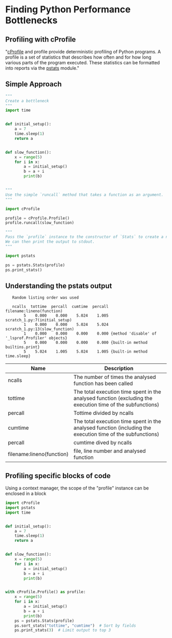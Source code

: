 # Finding Python Performance Bottlenecks

## Profiling with cProfile
"[cProfile](https://docs.python.org/3/library/profile.html#module-cProfile) and profile provide deterministic profiling of Python programs.
A profile is a set of statistics that describes how often and for how long various parts of the program executed.
These statistics can be formatted into reports via the [pstats](https://docs.python.org/3/library/profile.html#module-pstats) module."

## Simple Approach
```python showLineNumbers copy
"""
Create a bottleneck
"""
import time


def initial_setup():
    a = 7
    time.sleep(1)
    return a


def slow_function():
    x = range(5)
    for i in x:
        a = initial_setup()
        b = a + i
        print(b)


"""
Use the simple `runcall` method that takes a function as an argument.
"""

import cProfile

profile = cProfile.Profile()
profile.runcall(slow_function)

"""
Pass the `profile` instance to the constructor of `Stats` to create a new instance of "ps".
We can then print the output to stdout.
"""

import pstats

ps = pstats.Stats(profile)
ps.print_stats()
```

## Understanding the pstats output
```shell
   Random listing order was used

   ncalls  tottime  percall  cumtime  percall filename:lineno(function)
        5    0.000    0.000    5.024    1.005 scratch_1.py:7(initial_setup)
        1    0.000    0.000    5.024    5.024 scratch_1.py:13(slow_function)
        1    0.000    0.000    0.000    0.000 {method 'disable' of '_lsprof.Profiler' objects}
        5    0.000    0.000    0.000    0.000 {built-in method builtins.print}
        5    5.024    1.005    5.024    1.005 {built-in method time.sleep}
```
| Name                      | Description                                                                                                |
|---------------------------|------------------------------------------------------------------------------------------------------------|
| ncalls                    | The number of times the analysed function has been called                                                  |
| tottime                   | The total execution time spent in the analysed function (excluding the execution time of the subfunctions) |
| percall                   | Tottime divided by ncalls                                                                                  |
| cumtime                   | The total execution time spent in the analysed function (including the execution time of the subfunctions) |
| percall                   | cumtime dived by ncalls                                                                                    |
| filename:lineno(function) | file, line number and analysed function                                                                    |

## Profiling specific blocks of code
Using a context manager, the scope of the "profile" instance can be enclosed in a block
```python showLineNumbers copy
import cProfile
import pstats
import time


def initial_setup():
    a = 7
    time.sleep(1)
    return a


def slow_function():
    x = range(5)
    for i in x:
        a = initial_setup()
        b = a + i
        print(b)


with cProfile.Profile() as profile:
    x = range(5)
    for i in x:
        a = initial_setup()
        b = a + i
        print(b)
    ps = pstats.Stats(profile)
    ps.sort_stats("tottime", "cumtime")  # Sort by fields
    ps.print_stats(3)  # Limit output to top 3
```